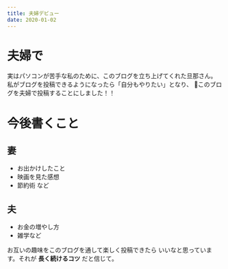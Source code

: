 ```yaml
---
title: 夫婦デビュー
date: 2020-01-02
---
```


# 夫婦で
実はパソコンが苦手な私のために、このブログを立ち上げてくれた旦那さん。
私がブログを投稿できるようになったら「自分もやりたい」となり、
このブログを夫婦で投稿することにしました！！

# 今後書くこと

## 妻
- お出かけしたこと
- 映画を見た感想
- 節約術 など

## 夫
- お金の増やし方
- 雑学など

お互いの趣味をこのブログを通して楽しく投稿できたら
いいなと思っています。それが **長く続けるコツ** だと信じて。





